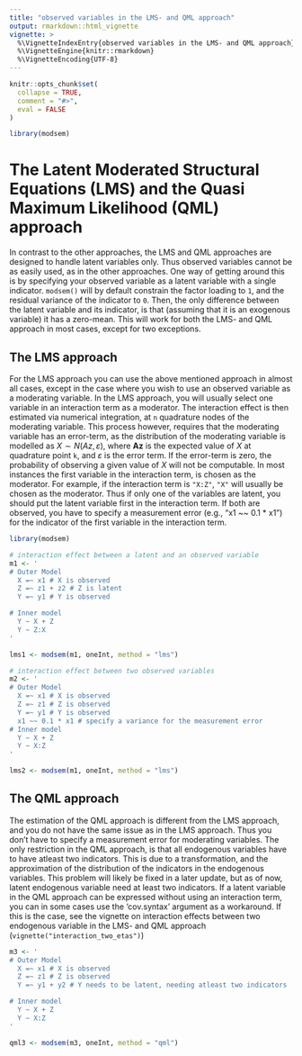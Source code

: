 ```yaml
---
title: "observed variables in the LMS- and QML approach"
output: rmarkdown::html_vignette
vignette: >
  %\VignetteIndexEntry{observed variables in the LMS- and QML approach}
  %\VignetteEngine{knitr::rmarkdown}
  %\VignetteEncoding{UTF-8}
---
```


```r
knitr::opts_chunk$set(
  collapse = TRUE,
  comment = "#>",
  eval = FALSE
)
```

```r
library(modsem)
```
# The Latent Moderated Structural Equations (LMS) and the Quasi Maximum Likelihood (QML) approach 
In contrast to the other approaches, the LMS and QML approaches are designed to 
handle latent variables only. Thus observed variables cannot be as easily used, 
as in the other approaches. One way of getting around this is by specifying 
your observed variable as a latent variable with a single indicator. `modsem()`
will by default constrain the factor loading to `1`, and the residual variance 
of the indicator to `0`. Then, the only difference between the latent variable 
and its indicator, is that (assuming that it is an exogenous variable) it has 
a zero-mean. This will work for both the LMS- and QML 
approach in most cases, except for two exceptions.

## The LMS approach
For the LMS approach you can use the above mentioned approach in almost 
all cases, except in the case where you wish to use an observed variable as 
a moderating variable. In the LMS approach, you will usually select one variable 
in an interaction term as a moderator. The interaction effect is then estimated 
via numerical integration, at `n` quadrature nodes of the moderating variable. 
This process however, requires that the moderating variable has an error-term, 
as the distribution of the moderating variable is modelled as $X \sim N(Az, \varepsilon)$,
where $\bm{Az}$ is the expected value of $X$ at quadrature point `k`, and 
$\varepsilon$ is the error term. If the error-term is zero, the probability of
observing a given value of $X$ will not be computable. In most instances the 
first variable in the interaction term, is chosen as the moderator. For example, 
if the interaction term is `"X:Z"`, `"X"` will usually be chosen as the moderator. 
Thus if only one of the variables are latent, you should put the latent variable 
first in the interaction term. If both are observed, you have to specify a 
measurement error (e.g., "x1 ~~ 0.1 * x1") for the indicator of the first variable 
in the interaction term.

```r
library(modsem)

# interaction effect between a latent and an observed variable
m1 <- '
# Outer Model
  X =~ x1 # X is observed
  Z =~ z1 + z2 # Z is latent
  Y =~ y1 # Y is observed

# Inner model
  Y ~ X + Z
  Y ~ Z:X
'

lms1 <- modsem(m1, oneInt, method = "lms")

# interaction effect between two observed variables
m2 <- '
# Outer Model
  X =~ x1 # X is observed
  Z =~ z1 # Z is observed
  Y =~ y1 # Y is observed
  x1 ~~ 0.1 * x1 # specify a variance for the measurement error
# Inner model
  Y ~ X + Z
  Y ~ X:Z
'

lms2 <- modsem(m1, oneInt, method = "lms")
```

## The QML approach
The estimation of the QML approach is different from the LMS approach, 
and you do not have the same issue as in the LMS approach. Thus you don't 
have to specify a measurement error for moderating variables. The only 
restriction in the QML approach, is that all endogenous variables have 
to have atleast two indicators. This is due to a transformation, and 
the approximation of the distribution of the indicators 
in the endogenous variables. This problem will likely be fixed in a later 
update, but as of now, latent endogenous variable need at least two indicators. 
If a latent variable in the QML approach can be expressed without using an 
interaction term, you can in some cases use the 'cov.syntax' argument as 
a workaround. If this is the case, see the vignette on interaction effects 
between two endogenous variable in the LMS- and QML approach 
(`vignette("interaction_two_etas")`) 

```r
m3 <- '
# Outer Model
  X =~ x1 # X is observed
  Z =~ z1 # Z is observed
  Y =~ y1 + y2 # Y needs to be latent, needing atleast two indicators

# Inner model
  Y ~ X + Z
  Y ~ X:Z
'

qml3 <- modsem(m3, oneInt, method = "qml")
``` 
